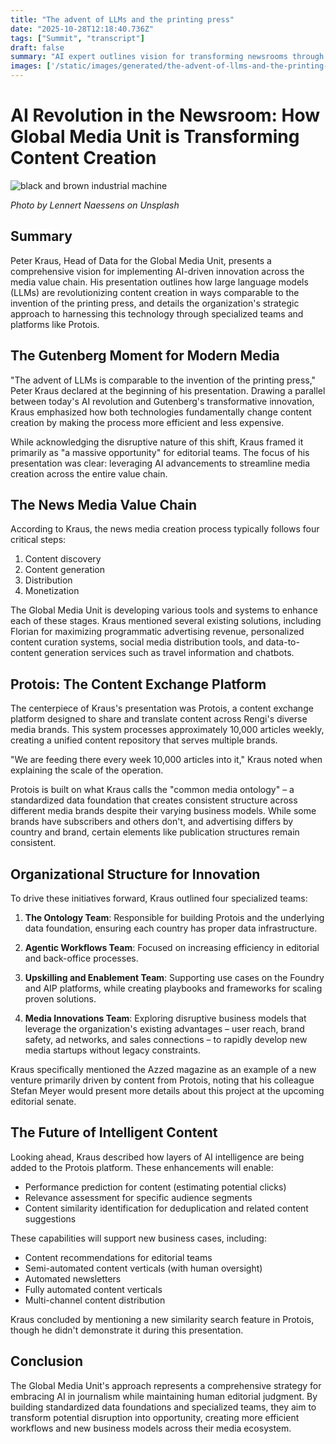 ```yaml
---
title: "The advent of LLMs and the printing press"
date: "2025-10-28T12:18:40.736Z"
tags: ["Summit", "transcript"]
draft: false
summary: "AI expert outlines vision for transforming newsrooms through data-driven innovation, including content exchange and automated workflows."
images: ['/static/images/generated/the-advent-of-llms-and-the-printing-press-1761653918855.jpg']
---
```


# AI Revolution in the Newsroom: How Global Media Unit is Transforming Content Creation


![black and brown industrial machine](/static/images/generated/the-advent-of-llms-and-the-printing-press-1761653918855.jpg)

*Photo by Lennert Naessens on Unsplash*

## Summary
Peter Kraus, Head of Data for the Global Media Unit, presents a comprehensive vision for implementing AI-driven innovation across the media value chain. His presentation outlines how large language models (LLMs) are revolutionizing content creation in ways comparable to the invention of the printing press, and details the organization's strategic approach to harnessing this technology through specialized teams and platforms like Protois.

## The Gutenberg Moment for Modern Media

"The advent of LLMs is comparable to the invention of the printing press," Peter Kraus declared at the beginning of his presentation. Drawing a parallel between today's AI revolution and Gutenberg's transformative innovation, Kraus emphasized how both technologies fundamentally change content creation by making the process more efficient and less expensive.

While acknowledging the disruptive nature of this shift, Kraus framed it primarily as "a massive opportunity" for editorial teams. The focus of his presentation was clear: leveraging AI advancements to streamline media creation across the entire value chain.

## The News Media Value Chain

According to Kraus, the news media creation process typically follows four critical steps:

1. Content discovery
2. Content generation
3. Distribution
4. Monetization

The Global Media Unit is developing various tools and systems to enhance each of these stages. Kraus mentioned several existing solutions, including Florian for maximizing programmatic advertising revenue, personalized content curation systems, social media distribution tools, and data-to-content generation services such as travel information and chatbots.

## Protois: The Content Exchange Platform

The centerpiece of Kraus's presentation was Protois, a content exchange platform designed to share and translate content across Rengi's diverse media brands. This system processes approximately 10,000 articles weekly, creating a unified content repository that serves multiple brands.

"We are feeding there every week 10,000 articles into it," Kraus noted when explaining the scale of the operation.

Protois is built on what Kraus calls the "common media ontology" – a standardized data foundation that creates consistent structure across different media brands despite their varying business models. While some brands have subscribers and others don't, and advertising differs by country and brand, certain elements like publication structures remain consistent.

## Organizational Structure for Innovation

To drive these initiatives forward, Kraus outlined four specialized teams:

1. **The Ontology Team**: Responsible for building Protois and the underlying data foundation, ensuring each country has proper data infrastructure.

2. **Agentic Workflows Team**: Focused on increasing efficiency in editorial and back-office processes.

3. **Upskilling and Enablement Team**: Supporting use cases on the Foundry and AIP platforms, while creating playbooks and frameworks for scaling proven solutions.

4. **Media Innovations Team**: Exploring disruptive business models that leverage the organization's existing advantages – user reach, brand safety, ad networks, and sales connections – to rapidly develop new media startups without legacy constraints.

Kraus specifically mentioned the Azzed magazine as an example of a new venture primarily driven by content from Protois, noting that his colleague Stefan Meyer would present more details about this project at the upcoming editorial senate.

## The Future of Intelligent Content

Looking ahead, Kraus described how layers of AI intelligence are being added to the Protois platform. These enhancements will enable:

- Performance prediction for content (estimating potential clicks)
- Relevance assessment for specific audience segments
- Content similarity identification for deduplication and related content suggestions

These capabilities will support new business cases, including:

- Content recommendations for editorial teams
- Semi-automated content verticals (with human oversight)
- Automated newsletters
- Fully automated content verticals
- Multi-channel content distribution

Kraus concluded by mentioning a new similarity search feature in Protois, though he didn't demonstrate it during this presentation.

## Conclusion

The Global Media Unit's approach represents a comprehensive strategy for embracing AI in journalism while maintaining human editorial judgment. By building standardized data foundations and specialized teams, they aim to transform potential disruption into opportunity, creating more efficient workflows and new business models across their media ecosystem.